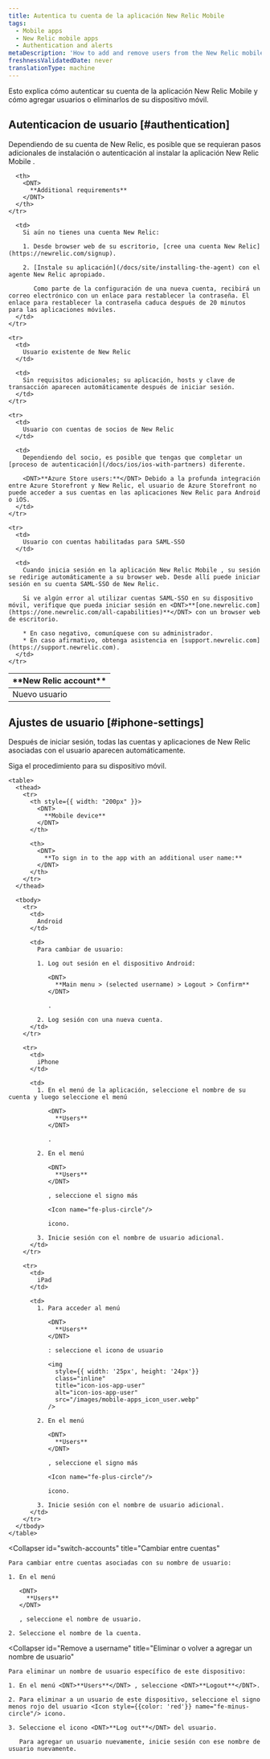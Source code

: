 ```yaml
---
title: Autentica tu cuenta de la aplicación New Relic Mobile
tags:
  - Mobile apps
  - New Relic mobile apps
  - Authentication and alerts
metaDescription: 'How to add and remove users from the New Relic mobile app, and what they need to do to authenticate.'
freshnessValidatedDate: never
translationType: machine
---
```


Esto explica cómo autenticar su cuenta de la aplicación New Relic Mobile y cómo agregar usuarios o eliminarlos de su dispositivo móvil.

## Autenticacion de usuario [#authentication]

Dependiendo de su cuenta de New Relic, es posible que se requieran pasos adicionales de instalación o autenticación al instalar la aplicación New Relic Mobile .

<table>
  <thead>
    <tr>
      <th width={200}>
        <DNT>
          **New Relic account**
        </DNT>
      </th>

      <th>
        <DNT>
          **Additional requirements**
        </DNT>
      </th>
    </tr>
  </thead>

  <tbody>
    <tr>
      <td>
        Nuevo usuario
      </td>

      <td>
        Si aún no tienes una cuenta New Relic:

        1. Desde browser web de su escritorio, [cree una cuenta New Relic](https://newrelic.com/signup).

        2. [Instale su aplicación](/docs/site/installing-the-agent) con el agente New Relic apropiado.

           Como parte de la configuración de una nueva cuenta, recibirá un correo electrónico con un enlace para restablecer la contraseña. El enlace para restablecer la contraseña caduca después de 20 minutos para las aplicaciones móviles.
      </td>
    </tr>

    <tr>
      <td>
        Usuario existente de New Relic
      </td>

      <td>
        Sin requisitos adicionales; su aplicación, hosts y clave de transacción aparecen automáticamente después de iniciar sesión.
      </td>
    </tr>

    <tr>
      <td>
        Usuario con cuentas de socios de New Relic
      </td>

      <td>
        Dependiendo del socio, es posible que tengas que completar un [proceso de autenticación](/docs/ios/ios-with-partners) diferente.

        <DNT>**Azure Store users:**</DNT> Debido a la profunda integración entre Azure Storefront y New Relic, el usuario de Azure Storefront no puede acceder a sus cuentas en las aplicaciones New Relic para Android o iOS.
      </td>
    </tr>

    <tr>
      <td>
        Usuario con cuentas habilitadas para SAML-SSO
      </td>

      <td>
        Cuando inicia sesión en la aplicación New Relic Mobile , su sesión se redirige automáticamente a su browser web. Desde allí puede iniciar sesión en su cuenta SAML-SSO de New Relic.

        Si ve algún error al utilizar cuentas SAML-SSO en su dispositivo móvil, verifique que pueda iniciar sesión en <DNT>**[one.newrelic.com](https://one.newrelic.com/all-capabilities)**</DNT> con un browser web de escritorio.

        * En caso negativo, comuníquese con su administrador.
        * En caso afirmativo, obtenga asistencia en [support.newrelic.com](https://support.newrelic.com).
      </td>
    </tr>
  </tbody>
</table>

## Ajustes de usuario [#iphone-settings]

Después de iniciar sesión, todas las cuentas y aplicaciones de New Relic asociadas con el usuario aparecen automáticamente.

<CollapserGroup>
  <Collapser
    id="additional-username"
    title="Iniciar sesión con nombre de usuario adicional"
  >
    Siga el procedimiento para su dispositivo móvil.

    <table>
      <thead>
        <tr>
          <th style={{ width: "200px" }}>
            <DNT>
              **Mobile device**
            </DNT>
          </th>

          <th>
            <DNT>
              **To sign in to the app with an additional user name:**
            </DNT>
          </th>
        </tr>
      </thead>

      <tbody>
        <tr>
          <td>
            Android
          </td>

          <td>
            Para cambiar de usuario:

            1. Log out sesión en el dispositivo Android:

               <DNT>
                 **Main menu > (selected username) > Logout > Confirm**
               </DNT>

               .

            2. Log sesión con una nueva cuenta.
          </td>
        </tr>

        <tr>
          <td>
            iPhone
          </td>

          <td>
            1. En el menú de la aplicación, seleccione el nombre de su cuenta y luego seleccione el menú

               <DNT>
                 **Users**
               </DNT>

               .

            2. En el menú

               <DNT>
                 **Users**
               </DNT>

               , seleccione el signo más

               <Icon name="fe-plus-circle"/>

               icono.

            3. Inicie sesión con el nombre de usuario adicional.
          </td>
        </tr>

        <tr>
          <td>
            iPad
          </td>

          <td>
            1. Para acceder al menú

               <DNT>
                 **Users**
               </DNT>

               : seleccione el icono de usuario

               <img
                 style={{ width: '25px', height: '24px'}}
                 class="inline"
                 title="icon-ios-app-user"
                 alt="icon-ios-app-user"
                 src="/images/mobile-apps_icon_user.webp"
               />

            2. En el menú

               <DNT>
                 **Users**
               </DNT>

               , seleccione el signo más

               <Icon name="fe-plus-circle"/>

               icono.

            3. Inicie sesión con el nombre de usuario adicional.
          </td>
        </tr>
      </tbody>
    </table>
  </Collapser>

  <Collapser
    id="switch-accounts"
    title="Cambiar entre cuentas"
  >
    Para cambiar entre cuentas asociadas con su nombre de usuario:

    1. En el menú

       <DNT>
         **Users**
       </DNT>

       , seleccione el nombre de usuario.

    2. Seleccione el nombre de la cuenta.
  </Collapser>

  <Collapser
    id="Remove a username"
    title="Eliminar o volver a agregar un nombre de usuario"
  >
    Para eliminar un nombre de usuario específico de este dispositivo:

    1. En el menú <DNT>**Users**</DNT> , seleccione <DNT>**Logout**</DNT>.

    2. Para eliminar a un usuario de este dispositivo, seleccione el signo menos rojo del usuario <Icon style={{color: 'red'}} name="fe-minus-circle"/> icono.

    3. Seleccione el icono <DNT>**Log out**</DNT> del usuario.

       Para agregar un usuario nuevamente, inicie sesión con ese nombre de usuario nuevamente.
  </Collapser>
</CollapserGroup>
